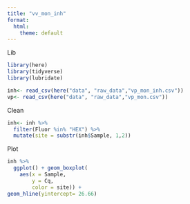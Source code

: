 ```yaml
---
title: "vv_mon_inh"
format:
  html:
    theme: default
---
```


Lib
```r
library(here)
library(tidyverse)
library(lubridate)
```

```r
inh<- read_csv(here("data", "raw_data","vp_mon_inh.csv"))
vp<- read_csv(here("data", "raw_data","vp_mon.csv"))
```


Clean
```r
inh<- inh %>%
  filter(Fluor %in% "HEX") %>%
  mutate(site = substr(inh$Sample, 1,2))
```

Plot
```r
inh %>%
  ggplot() + geom_boxplot(
    aes(x = Sample,
        y = Cq,
        color = site)) +
geom_hline(yintercept= 26.66)

```



